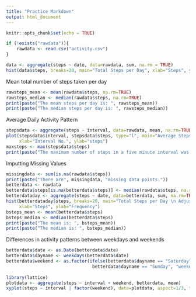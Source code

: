 ---
title: "Practice Markdown"
output: html_document
---

```{r setup, include=FALSE}
knitr::opts_chunk$set(echo = TRUE)
```
```{r}
if (!exists("rawdata")){
    rawdata <- read.csv("activity.csv")
}
```
```{r}
data <- aggregate(steps ~ date, data=rawdata, sum, na.rm = TRUE)
hist(data$steps, breaks=20, main="Total Steps per Day", xlab="Steps", ylab="Frequency")
```

Mean total number of steps taken per day
```{r}
rawsteps_mean <- mean(rawdata$steps, na.rm=TRUE)
rawsteps_median <- median(rawdata$steps, na.rm=TRUE)
print(paste("The mean steps per day is: ", rawsteps_mean))
print(paste("The median steps per day is: ", rawsteps_median))
```
Average Daily Activity Pattern 

```{r}
stepsdata <- aggregate(steps ~ interval, data=rawdata, mean, na.rm=TRUE)
plot(stepsdata$interval, stepsdata$steps, type="l", main="Average Steps per Five Minute Interval",
     xlab="Interval No.", ylab="steps")
maxsteps <- max(stepsdata$steps)
print(paste("The maximum number of steps in a five minute interval was: ", maxsteps))
```

Imputting Missing Values
```{r}
missingdata <- sum(is.na(rawdata$steps))
print(paste("There are", missingdata, "missing data points."))
betterdata <- rawdata
betterdata$steps[is.na(betterdata$steps)] <- median(rawdata$steps, na.rm=TRUE)
betterdataday <- aggregate(steps ~ date, data=betterdata, sum, na.rm=TRUE)
hist(betterdataday$steps, breaks=20, main="Total Steps per Day \n Adjusted Data",
     xlab="Steps", ylab="Frequency")
bsteps_mean <- mean(betterdata$steps)
bsteps_median <- median(betterdata$steps)
print(paste("The mean is: ", bsteps_mean))
print(paste("The median is: ", bsteps_median))
```

Differences in activity patterns between weekdays and weekends
```{r}
betterdata$date <- as.Date(betterdata$date)
betterdata$dayname <- weekdays(betterdata$date)
betterdata$weekend <- as.factor(ifelse(betterdata$dayname == "Saturday" |
                                 betterdata$dayname == "Sunday", "weekend", "weekday"))
                                 
library(lattice)
plotdata <- aggregate(steps ~ interval + weekend, betterdata, mean)
xyplot(steps ~ interval | factor(weekend), data=plotdata, aspect=1/3, type="l")
```
